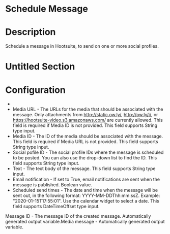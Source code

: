﻿# Schedule Message

# Description

Schedule a message in Hootsuite, to send on one or more social profiles.

# Untitled Section

# Configuration

* 
* Media URL - The URLs for the media that should be associated with the message. Only attachments from http://static.ow.ly/, http://ow.ly/i/, or https://hootsuite-video.s3.amazonaws.com/ are currently allowed. This field is required if Media ID is not provided. This field supports String type input.
* Media ID - The ID of the media should be associated with the message. This field is required if Media URL is not provided. This field supports String type input.
* Social pofile ID - The social profile IDs where the message is scheduled to be posted. You can also use the drop-down list to find the ID. This field supports String type input.
* Text - The text body of the message. This field supports String type input.
* Email notification - If set to True, email notifications are sent when the message is published. Boolean value.
* Scheduled send times - The date and time when the message will be sent out, in the following format: YYYY-MM-DDThh:mm:ssZ. Example: "2020-01-15T17:55:01". Use the calendar widget to select a date. This field supports DateTimeOffset type input.









Message ID - The message ID of the created message. Automatically
                        generated output variable.Media message - Automatically generated output variable.
